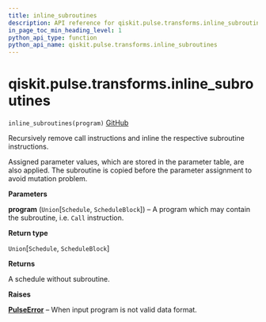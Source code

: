 ```yaml
---
title: inline_subroutines
description: API reference for qiskit.pulse.transforms.inline_subroutines
in_page_toc_min_heading_level: 1
python_api_type: function
python_api_name: qiskit.pulse.transforms.inline_subroutines
---
```


# qiskit.pulse.transforms.inline\_subroutines

<span id="qiskit.pulse.transforms.inline_subroutines" />

`inline_subroutines(program)` [GitHub](https://github.com/qiskit/qiskit/tree/stable/0.20/qiskit/pulse/transforms/canonicalization.py "view source code")

Recursively remove call instructions and inline the respective subroutine instructions.

Assigned parameter values, which are stored in the parameter table, are also applied. The subroutine is copied before the parameter assignment to avoid mutation problem.

**Parameters**

**program** (`Union`\[`Schedule`, `ScheduleBlock`]) – A program which may contain the subroutine, i.e. `Call` instruction.

**Return type**

`Union`\[`Schedule`, `ScheduleBlock`]

**Returns**

A schedule without subroutine.

**Raises**

[**PulseError**](pulse#qiskit.pulse.PulseError "qiskit.pulse.PulseError") – When input program is not valid data format.

